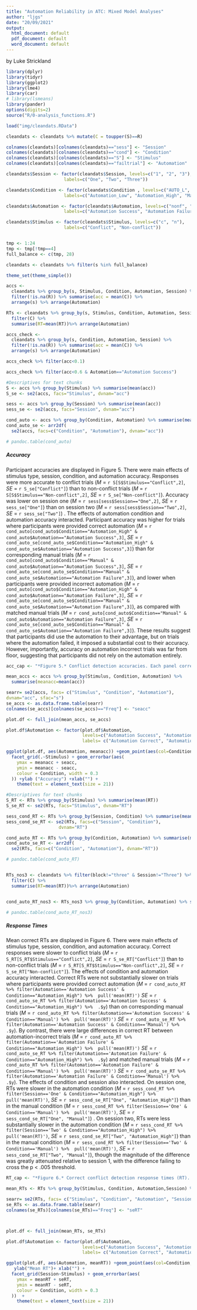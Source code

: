 ```yaml
---
title: "Automation Reliability in ATC: Mixed Model Analyses"
author: "ljgs"
date: "20/09/2021"
output:
  html_document: default
  pdf_document: default
  word_document: default
---
```

by Luke Strickland

```r


library(dplyr)
library(tidyr)
library(ggplot2)
library(lme4)
library(car)
# library(lsmeans)
library(pander)
options(digits=2)
source("R/0-analysis_functions.R")

load("img/cleandats.RData")

cleandats <- cleandats %>% mutate(C = toupper(S)==R)

colnames(cleandats)[colnames(cleandats)=="sess"] <- "Session"
colnames(cleandats)[colnames(cleandats)=="cond"] <- "Condition"
colnames(cleandats)[colnames(cleandats)=="S"] <- "Stimulus"
colnames(cleandats)[colnames(cleandats)=="failtrial"] <- "Automation"

cleandats$Session <- factor(cleandats$Session, levels=c("1", "2", "3"),
                      labels=c("One", "Two", "Three"))

cleandats$Condition <- factor(cleandats$Condition , levels=c("AUTO_L", "AUTO_H", "MANUAL"),
                      labels=c("Automation_Low", "Automation_High", "Manual"))

cleandats$Automation <- factor(cleandats$Automation, levels=c("nonf", "fail"),
                      labels=c("Automation Success", "Automation Failure"))

cleandats$Stimulus <- factor(cleandats$Stimulus, levels=c("c", "n"),
                      labels=c("Conflict", "Non-conflict"))


tmp <- 1:24
tmp <- tmp[!tmp==4]
full_balance <- c(tmp, 28) 

cleandats <- cleandats %>% filter(s %in% full_balance)

theme_set(theme_simple())

accs <-
  cleandats %>% group_by(s, Stimulus, Condition, Automation, Session) %>% 
  filter(!is.na(R)) %>% summarise(acc = mean(C)) %>%
  arrange(s) %>% arrange(Automation)

RTs <- cleandats %>% group_by(s, Stimulus, Condition, Automation, Session) %>% 
  filter(C) %>% 
  summarise(RT=mean(RT))%>% arrange(Automation)


```


```r
accs_check <-
  cleandats %>% group_by(s, Condition, Automation, Session) %>% 
  filter(!is.na(R)) %>% summarise(acc = mean(C)) %>%
  arrange(s) %>% arrange(Automation)

accs_check %>% filter(acc<0.1)

accs_check %>% filter(acc<0.6 & Automation=="Automation Success")


```

```r
#Descriptives for text chunks
S <- accs %>% group_by(Stimulus) %>% summarise(mean(acc))
S_se <- se2(accs, facs="Stimulus", dvnam="acc")

sess <- accs %>% group_by(Session) %>% summarise(mean(acc))
sess_se <- se2(accs, facs="Session", dvnam="acc")

cond_auto <- accs %>% group_by(Condition, Automation) %>% summarise(mean(acc))
cond_auto_se <- arr2df(
  se2(accs, facs=c("Condition", "Automation"), dvnam="acc"))

# pandoc.table(cond_auto)
```

##### Accuracy
Participant accuracies are displayed in Figure 5. There were main effects of stimulus type, session, condition, and automation accuracy. Responses were more accurate to conflict trials 
(*M* = `r S[S$Stimulus=="Conflict",2]`, *SE* = `r S_se["Conflict"]`)
than to non-conflict trials
(*M* = `r S[S$Stimulus=="Non-conflict",2]`, *SE* = `r S_se["Non-conflict"]`).
Accuracy was lower on session one
(*M* = `r sess[sess$Session=="One",2]`, *SE* = `r sess_se["One"]`)
than on session two
(*M* = `r sess[sess$Session=="Two",2]`, *SE* = `r sess_se["Two"]`)
. The effects of automation condition and automation accuracy interacted. Participant accuracy was higher for trials where participants were provided correct automation (*M* = `r cond_auto[cond_auto$Condition=="Automation_High" & cond_auto$Automation=="Automation Success",3]`, 
*SE* = `r cond_auto_se[cond_auto_se$Condition=="Automation_High" & cond_auto_se$Automation=="Automation Success",3]`) than for corresponding manual trials (*M* = `r cond_auto[cond_auto$Condition=="Manual" & cond_auto$Automation=="Automation Success",3]`, 
*SE* = `r cond_auto_se[cond_auto_se$Condition=="Manual" & cond_auto_se$Automation=="Automation Failure",3]`), and lower when participants were provided incorrect automation (*M* = `r cond_auto[cond_auto$Condition=="Automation_High" & cond_auto$Automation=="Automation Failure",3]`, 
*SE* = `r cond_auto_se[cond_auto_se$Condition=="Manual" & cond_auto_se$Automation=="Automation Failure",3]`), as compared with matched manual trials (*M* = `r cond_auto[cond_auto$Condition=="Manual" & cond_auto$Automation=="Automation Failure",3]`, 
*SE* = `r cond_auto_se[cond_auto_se$Condition=="Manual" & cond_auto_se$Automation=="Automation Failure",3]`). These results suggest that participants did use the automation to their advantage, but on trials where the automation failed, it imposed a substantial cost to their accuracy. However, importantly, accuracy on automation incorrect trials was far from floor, suggesting that participants did not rely on the automation entirely.


```r
acc_cap <- "*Figure 5.* Conflict detection accuracies. Each panel corresponds to one stimulus type, on one experimental session. The error bars included were calculated using the Morey (2008) bias-corrected method for within-subjects error bars."
```


```r
mean_accs <- accs %>% group_by(Stimulus, Condition, Automation) %>%
  summarise(meanacc=mean(acc))

searr= se2(accs, facs= c("Stimulus", "Condition", "Automation"),
dvnam="acc", sfac="s")
se_accs <- as.data.frame.table(searr)
colnames(se_accs)[colnames(se_accs)=="Freq"] <- "seacc"

plot.df <- full_join(mean_accs, se_accs)

plot.df$Automation <- factor(plot.df$Automation, 
                             levels=c("Automation Success", "Automation Failure"),
                             labels= c("Automation Correct", "Automation Incorrect"))

ggplot(plot.df, aes(Automation, meanacc)) +geom_point(aes(col=Condition, shape=Condition), size=3)  + 
  facet_grid(.~Stimulus) + geom_errorbar(aes(
    ymax = meanacc + seacc,
    ymin = meanacc - seacc,
    colour = Condition, width = 0.3
  )) +ylab ("Accuracy") +xlab("") +
    theme(text = element_text(size = 21))

```


```r
#Descriptives for text chunks
S_RT <- RTs %>% group_by(Stimulus) %>% summarise(mean(RT))
S_se_RT <- se2(RTs, facs="Stimulus", dvnam="RT")

sess_cond_RT <- RTs %>% group_by(Session, Condition) %>% summarise(mean(RT))
sess_cond_se_RT <- se2(RTs, facs=c("Session", "Condition"), 
                    dvnam="RT")

cond_auto_RT <- RTs %>% group_by(Condition, Automation) %>% summarise(mean(RT))
cond_auto_se_RT <- arr2df(
  se2(RTs, facs=c("Condition", "Automation"), dvnam="RT"))

# pandoc.table(cond_auto_RT)


RTs_nos3 <- cleandats %>% filter(block!="three" & Session!="Three") %>% group_by(s, Stimulus, Condition, Automation, Session) %>% 
  filter(C) %>% 
  summarise(RT=mean(RT))%>% arrange(Automation)


cond_auto_RT_nos3 <- RTs_nos3 %>% group_by(Condition, Automation) %>% summarise(mean(RT))

# pandoc.table(cond_auto_RT_nos3)

```


##### Response Times
Mean correct RTs are displayed in Figure 6. There were main effects of stimulus type, session, condition, and automation accuracy. Correct responses were slower to conflict trials 
(*M* = `r S_RT[S_RT$Stimulus=="Conflict",2]`, *SE* = `r S_se_RT["Conflict"]`)
than to non-conflict trials
(*M* = `r S_RT[S_RT$Stimulus=="Non-conflict",2]`, *SE* = `r S_se_RT["Non-conflict"]`). The effects of condition and automation accuracy interacted. Correct RTs were not substantially slower on trials where participants were provided correct automation 
(*M* = `r cond_auto_RT %>% filter(Automation=='Automation Success' & Condition=="Automation_High") %>% 
pull('mean(RT)')` *SE* = `r cond_auto_se_RT %>% filter(Automation=='Automation Success' & Condition=="Automation_High") %>% 
.$y`)
than on corresponding manual trials (*M* = `r cond_auto_RT %>% filter(Automation=='Automation Success' & Condition=='Manual') %>% 
pull('mean(RT)')` *SE* = `r cond_auto_se_RT %>% filter(Automation=='Automation Success' & Condition=='Manual') %>% 
.$y`). By contrast, there were large differences in correct RT between automation-incorrect trials
(*M* = `r cond_auto_RT %>% filter(Automation=='Automation Failure' & Condition=="Automation_High") %>% 
pull('mean(RT)')` *SE* = `r cond_auto_se_RT %>% filter(Automation=='Automation Failure' & Condition=="Automation_High") %>% 
.$y`)
and matched manual trials (*M* = `r cond_auto_RT %>% filter(Automation=='Automation Failure' & Condition=='Manual') %>% 
pull('mean(RT)')` *SE* = `r cond_auto_se_RT %>% filter(Automation=='Automation Failure' & Condition=='Manual') %>% 
.$y`). The effects of condition and session also interacted. On session one,
RTs were slower in the automation condition
(*M* = `r sess_cond_RT %>% filter(Session=='One' & Condition=="Automation_High") %>% 
pull('mean(RT)')`,
*SE* = `r sess_cond_se_RT["One", "Automation_High"]`)
than in the manual condition
(*M* = `r sess_cond_RT %>% filter(Session=='One' & Condition=='Manual') %>% 
pull('mean(RT)')`,
*SE* = `r sess_cond_se_RT["One", "Manual"]`)
.
On session two, 
RTs were less substantially slower in the automation condition
(*M* = `r sess_cond_RT %>% filter(Session=='Two' & Condition=="Automation_High") %>% 
pull('mean(RT)')`,
*SE* = `r sess_cond_se_RT["Two", "Automation_High"]`)
than in the manual condition
(*M* = `r sess_cond_RT %>% filter(Session=='Two' & Condition=='Manual') %>% 
pull('mean(RT)')`,
*SE* = `r sess_cond_se_RT["Two", "Manual"]`), though the magnitude of the difference was greatly attenuated relative to session 1, with the difference failing to cross the p < .005 threshold. 


```r
RT_cap <- "*Figure 6.* Correct conflict detection response times (RT). Each panel corresponds to responses to one type of stimulus on one experimental session. The error bars included were calculated using the Morey (2008) bias-corrected method for within-subjects error bars."
```


```r
mean_RTs <- RTs %>% group_by(Stimulus, Condition, Automation,Session) %>% summarise(meanRT=mean(RT))

searr= se2(RTs, facs= c("Stimulus", "Condition", "Automation", "Session"), dvnam="RT", sfac="s")
se_RTs <- as.data.frame.table(searr)
colnames(se_RTs)[colnames(se_RTs)=="Freq"] <- "seRT"



plot.df <- full_join(mean_RTs, se_RTs)

plot.df$Automation <- factor(plot.df$Automation, 
                             levels=c("Automation Success", "Automation Failure"),
                             labels= c("Automation Correct", "Automation Incorrect"))

ggplot(plot.df, aes(Automation, meanRT)) +geom_point(aes(col=Condition, shape=Condition), size=3)  + 
   ylab("Mean RT")+ xlab("") +
  facet_grid(Session~Stimulus) + geom_errorbar(aes(
    ymax = meanRT + seRT,
    ymin = meanRT - seRT,
    colour = Condition, width = 0.3
  ))  +
    theme(text = element_text(size = 21))
```
